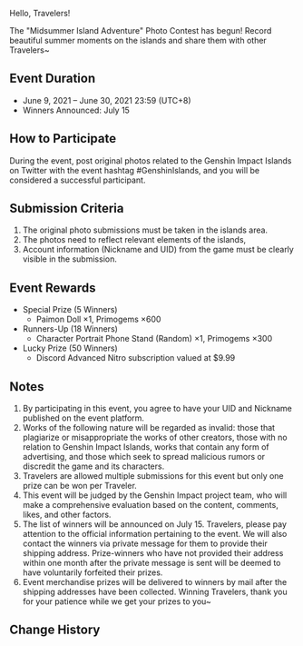 {{Event
|name              = Midsummer Island Adventure Photo Contest
|image             = Midsummer Island Adventure Photo Contest.png
|type              = Web
|type2             = Fanart
|time_known        = yes
|time_start        = 2021-06-09
|time_start_offset = GMT+8
|time_end          = 2021-06-30
|time_end_offset   = GMT+8
|link              = https://www.hoyolab.com/article/421505
}}

Hello, Travelers!

The "Midsummer Island Adventure" Photo Contest has begun! Record beautiful summer moments on the islands and share them with other Travelers~

==Event Duration==
*June 9, 2021 – June 30, 2021 23:59 (UTC+8)
*Winners Announced: July 15

==How to Participate==
During the event, post original photos related to the Genshin Impact Islands on Twitter with the event hashtag #GenshinIslands, and you will be considered a successful participant.

==Submission Criteria==
#The original photo submissions must be taken in the islands area.
#The photos need to reflect relevant elements of the islands,
#Account information (Nickname and UID) from the game must be clearly visible in the submission.

==Event Rewards==
*Special Prize (5 Winners)
**Paimon Doll ×1, Primogems ×600
*Runners-Up (18 Winners)
**Character Portrait Phone Stand (Random) ×1, Primogems ×300
*Lucky Prize (50 Winners)
**Discord Advanced Nitro subscription valued at $9.99

==Notes==
#By participating in this event, you agree to have your UID and Nickname published on the event platform.
#Works of the following nature will be regarded as invalid: those that plagiarize or misappropriate the works of other creators, those with no relation to Genshin Impact Islands, works that contain any form of advertising, and those which seek to spread malicious rumors or discredit the game and its characters.
#Travelers are allowed multiple submissions for this event but only one prize can be won per Traveler.
#This event will be judged by the Genshin Impact project team, who will make a comprehensive evaluation based on the content, comments, likes, and other factors.
#The list of winners will be announced on July 15. Travelers, please pay attention to the official information pertaining to the event. We will also contact the winners via private message for them to provide their shipping address. Prize-winners who have not provided their address within one month after the private message is sent will be deemed to have voluntarily forfeited their prizes.
#Event merchandise prizes will be delivered to winners by mail after the shipping addresses have been collected. Winning Travelers, thank you for your patience while we get your prizes to you~

==Change History==
{{Change History|1.6}}
